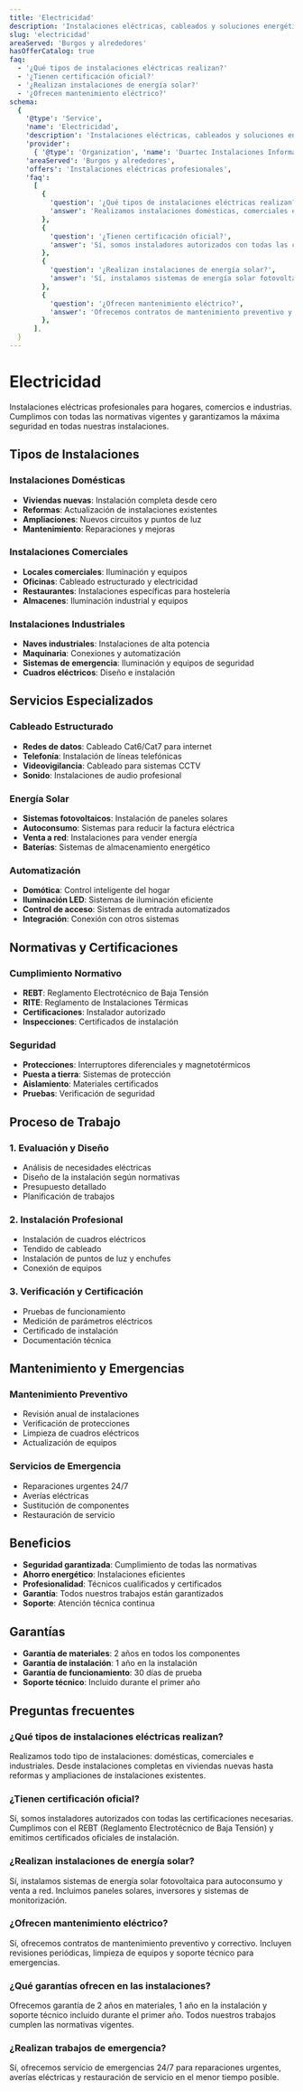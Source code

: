 ```yaml
---
title: 'Electricidad'
description: 'Instalaciones eléctricas, cableados y soluciones energéticas para todo tipo de espacios en Burgos.'
slug: 'electricidad'
areaServed: 'Burgos y alrededores'
hasOfferCatalog: true
faq:
  - '¿Qué tipos de instalaciones eléctricas realizan?'
  - '¿Tienen certificación oficial?'
  - '¿Realizan instalaciones de energía solar?'
  - '¿Ofrecen mantenimiento eléctrico?'
schema:
  {
    '@type': 'Service',
    'name': 'Electricidad',
    'description': 'Instalaciones eléctricas, cableados y soluciones energéticas para todo tipo de espacios en Burgos.',
    'provider':
      { '@type': 'Organization', 'name': 'Duartec Instalaciones Informáticas' },
    'areaServed': 'Burgos y alrededores',
    'offers': 'Instalaciones eléctricas profesionales',
    'faq':
      [
        {
          'question': '¿Qué tipos de instalaciones eléctricas realizan?',
          'answer': 'Realizamos instalaciones domésticas, comerciales e industriales, incluyendo cableado estructurado y sistemas de emergencia.',
        },
        {
          'question': '¿Tienen certificación oficial?',
          'answer': 'Sí, somos instaladores autorizados con todas las certificaciones necesarias para realizar instalaciones eléctricas.',
        },
        {
          'question': '¿Realizan instalaciones de energía solar?',
          'answer': 'Sí, instalamos sistemas de energía solar fotovoltaica para autoconsumo y venta a red.',
        },
        {
          'question': '¿Ofrecen mantenimiento eléctrico?',
          'answer': 'Ofrecemos contratos de mantenimiento preventivo y correctivo para instalaciones eléctricas.',
        },
      ],
  }
---
```


# Electricidad

Instalaciones eléctricas profesionales para hogares, comercios e industrias. Cumplimos con todas las normativas vigentes y garantizamos la máxima seguridad en todas nuestras instalaciones.

## Tipos de Instalaciones

### Instalaciones Domésticas
- **Viviendas nuevas**: Instalación completa desde cero
- **Reformas**: Actualización de instalaciones existentes
- **Ampliaciones**: Nuevos circuitos y puntos de luz
- **Mantenimiento**: Reparaciones y mejoras

### Instalaciones Comerciales
- **Locales comerciales**: Iluminación y equipos
- **Oficinas**: Cableado estructurado y electricidad
- **Restaurantes**: Instalaciones específicas para hostelería
- **Almacenes**: Iluminación industrial y equipos

### Instalaciones Industriales
- **Naves industriales**: Instalaciones de alta potencia
- **Maquinaria**: Conexiones y automatización
- **Sistemas de emergencia**: Iluminación y equipos de seguridad
- **Cuadros eléctricos**: Diseño e instalación

## Servicios Especializados

### Cableado Estructurado
- **Redes de datos**: Cableado Cat6/Cat7 para internet
- **Telefonía**: Instalación de líneas telefónicas
- **Videovigilancia**: Cableado para sistemas CCTV
- **Sonido**: Instalaciones de audio profesional

### Energía Solar
- **Sistemas fotovoltaicos**: Instalación de paneles solares
- **Autoconsumo**: Sistemas para reducir la factura eléctrica
- **Venta a red**: Instalaciones para vender energía
- **Baterías**: Sistemas de almacenamiento energético

### Automatización
- **Domótica**: Control inteligente del hogar
- **Iluminación LED**: Sistemas de iluminación eficiente
- **Control de acceso**: Sistemas de entrada automatizados
- **Integración**: Conexión con otros sistemas

## Normativas y Certificaciones

### Cumplimiento Normativo
- **REBT**: Reglamento Electrotécnico de Baja Tensión
- **RITE**: Reglamento de Instalaciones Térmicas
- **Certificaciones**: Instalador autorizado
- **Inspecciones**: Certificados de instalación

### Seguridad
- **Protecciones**: Interruptores diferenciales y magnetotérmicos
- **Puesta a tierra**: Sistemas de protección
- **Aislamiento**: Materiales certificados
- **Pruebas**: Verificación de seguridad

## Proceso de Trabajo

### 1. Evaluación y Diseño
- Análisis de necesidades eléctricas
- Diseño de la instalación según normativas
- Presupuesto detallado
- Planificación de trabajos

### 2. Instalación Profesional
- Instalación de cuadros eléctricos
- Tendido de cableado
- Instalación de puntos de luz y enchufes
- Conexión de equipos

### 3. Verificación y Certificación
- Pruebas de funcionamiento
- Medición de parámetros eléctricos
- Certificado de instalación
- Documentación técnica

## Mantenimiento y Emergencias

### Mantenimiento Preventivo
- Revisión anual de instalaciones
- Verificación de protecciones
- Limpieza de cuadros eléctricos
- Actualización de equipos

### Servicios de Emergencia
- Reparaciones urgentes 24/7
- Averías eléctricas
- Sustitución de componentes
- Restauración de servicio

## Beneficios

- **Seguridad garantizada**: Cumplimiento de todas las normativas
- **Ahorro energético**: Instalaciones eficientes
- **Profesionalidad**: Técnicos cualificados y certificados
- **Garantía**: Todos nuestros trabajos están garantizados
- **Soporte**: Atención técnica continua

## Garantías

- **Garantía de materiales**: 2 años en todos los componentes
- **Garantía de instalación**: 1 año en la instalación
- **Garantía de funcionamiento**: 30 días de prueba
- **Soporte técnico**: Incluido durante el primer año

## Preguntas frecuentes

### ¿Qué tipos de instalaciones eléctricas realizan?

Realizamos todo tipo de instalaciones: domésticas, comerciales e industriales. Desde instalaciones completas en viviendas nuevas hasta reformas y ampliaciones de instalaciones existentes.

### ¿Tienen certificación oficial?

Sí, somos instaladores autorizados con todas las certificaciones necesarias. Cumplimos con el REBT (Reglamento Electrotécnico de Baja Tensión) y emitimos certificados oficiales de instalación.

### ¿Realizan instalaciones de energía solar?

Sí, instalamos sistemas de energía solar fotovoltaica para autoconsumo y venta a red. Incluimos paneles solares, inversores y sistemas de monitorización.

### ¿Ofrecen mantenimiento eléctrico?

Sí, ofrecemos contratos de mantenimiento preventivo y correctivo. Incluyen revisiones periódicas, limpieza de equipos y soporte técnico para emergencias.

### ¿Qué garantías ofrecen en las instalaciones?

Ofrecemos garantía de 2 años en materiales, 1 año en la instalación y soporte técnico incluido durante el primer año. Todos nuestros trabajos cumplen las normativas vigentes.

### ¿Realizan trabajos de emergencia?

Sí, ofrecemos servicio de emergencias 24/7 para reparaciones urgentes, averías eléctricas y restauración de servicio en el menor tiempo posible.
